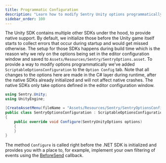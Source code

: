 ```yaml
---
title: Programmatic Configuration
description: "Learn how to modify Sentry Unity options programmatically."
sidebar_order: 100
---
```


The Unity SDK contains multiple other SDKs under the hood, to provide native support. By default, we initialize those before the Unity game itself starts to collect errors that occur during startup and would get missed otherwise. The setup for those SDKs happens during build time which is the reason why we rely on the options being set in the editor configuration window and saved to `Assets/Resources/Sentry/SentryOptions.asset`. To provide a way to modify options programmatically we've added `ScriptableOptionsConfiguration` to the `Option Config` tab. Note that all changes to the options here are made in the C# layer during runtime, after the native SDKs already initialized and will not affect native crashes. The native SDKs only take options defined in the editor configuration window.

```csharp
using Sentry.Unity;
using UnityEngine;

[CreateAssetMenu(fileName = "Assets/Resources/Sentry/SentryOptionsConfiguration", menuName = "Sentry/SentryOptionsConfiguration", order = 999)]
public class SentryOptionsConfiguration : ScriptableOptionsConfiguration
{
    public override void Configure(SentryUnityOptions options)
    {
    }
}
```

The method `Configure` is called right before the .NET SDK is initialized and provides you with a place to, for example, implement your own filtering of events using the [BeforeSend](/platforms/unity/configuration/filtering/#using-platformidentifier-namebefore-send-) callback.
